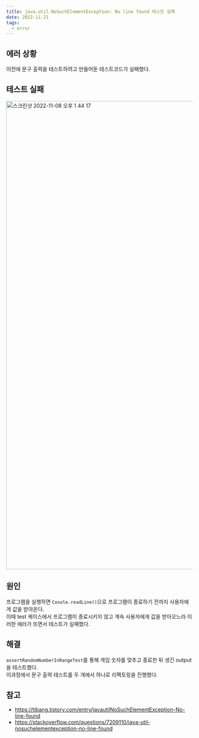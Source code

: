 ```yaml
---
title: java.util.NoSuchElementException: No line found 테스트 실패
date: 2022-11-21
tags:
  - error
---
```


## 에러 상황
이전에 문구 출력을 테스트하려고 만들어둔 테스트코드가 실패했다.  

## 테스트 실패
<img width="1264" alt="스크린샷 2022-11-08 오후 1 44 17" src="https://user-images.githubusercontent.com/55697125/200477075-9a091be7-57b4-49c7-bc74-083d91bfbdd4.png">

## 원인
프로그램을 실행하면 `Cosole.readLine()`으로 프로그램이 종료하기 전까지 사용자에게 값을 받아온다.  
이때 test 케이스에서 프로그램이 종료시키지 않고 계속 사용자에게 값을 받아오느라 이러한 에러가 뜨면서 테스트가 실패했다.

## 해결
`assertRandomNumberInRangeTest`를 통해 게임 숫자를 맞추고 종료한 뒤 생긴 output을 테스트했다.  
이과정에서 문구 출력 테스트를 두 개에서 하나로 리팩토링을 진행했다.

## 참고
- https://tibang.tistory.com/entry/javautilNoSuchElementException-No-line-found
- https://stackoverflow.com/questions/7209110/java-util-nosuchelementexception-no-line-found